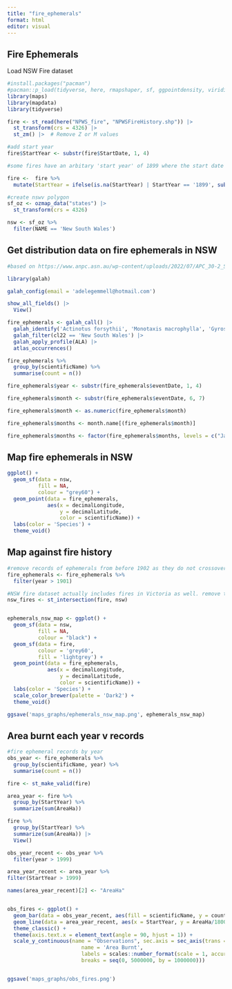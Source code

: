 ```yaml
---
title: "fire_ephemerals"
format: html
editor: visual
---
```


## Fire Ephemerals

Load NSW Fire dataset

```r
#install.packages("pacman")
#pacman::p_load(tidyverse, here, rmapshaper, sf, ggpointdensity, viridis, ozmaps, concaveman, cowplot, patchwork)
library(maps)
library(mapdata)
library(tidyverse)

fire <- st_read(here("NPWS_fire", "NPWSFireHistory.shp")) |> 
  st_transform(crs = 4326) |> 
  st_zm() |>  # Remove Z or M values

#add start year
fire$StartYear <- substr(fire$StartDate, 1, 4)

#some fires have an arbitary 'start year' of 1899 where the start date is unknown, even if they are labelled as '1996-97 wildfire'. replace start year for these records with the year given in the 'Label' field. The fire dataset begins in 1902

fire <-  fire %>%
  mutate(StartYear = ifelse(is.na(StartYear) | StartYear == '1899', substr(Label, 1, 4), StartYear))

#create nswv polygon
sf_oz <- ozmap_data("states") |>
  st_transform(crs = 4326)

nsw <- sf_oz %>%
  filter(NAME == 'New South Wales')

```

## Get distribution data on fire ephemerals in NSW

```r
#based on https://www.anpc.asn.au/wp-content/uploads/2022/07/APC_30-2_Sept-Nov21_Bell-v1.pdf, some NSW fire ephemerals include Actinotus forsythii, Monotaxis macrophylla (endangered), Gyrostemon australasicus, Gyrostemon thesioides (endangered), Androcalva procumbens (vulnerable), Androcalva rosea (endangered), Commersonia rugosa 

library(galah)

galah_config(email = 'adelegemmell@hotmail.com')

show_all_fields() |>
  View()

fire_ephemerals <- galah_call() |>
  galah_identify('Actinotus forsythii', 'Monotaxis macrophylla', 'Gyrostemon australasicus', 'Gyrostemon thesioides', 'Androcalva procumbens', 'Androcalva rosea', 'Commersonia rugosa') |>
  galah_filter(cl22 == 'New South Wales') |>
  galah_apply_profile(ALA) |>
  atlas_occurrences()

fire_ephemerals %>% 
  group_by(scientificName) %>%
  summarise(count = n())

fire_ephemerals$year <- substr(fire_ephemerals$eventDate, 1, 4)

fire_ephemerals$month <- substr(fire_ephemerals$eventDate, 6, 7)

fire_ephemerals$month <- as.numeric(fire_ephemerals$month)

fire_ephemerals$months <- month.name[(fire_ephemerals$month)]

fire_ephemerals$months <- factor(fire_ephemerals$months, levels = c("January", "February", "March", "April", "May", "June", "July", "August", "September", "October", "November", "December"))
```

## Map fire ephemerals in NSW

```r
ggplot() +
  geom_sf(data = nsw,
          fill = NA,
          colour = "grey60") +
  geom_point(data = fire_ephemerals,
             aes(x = decimalLongitude,
                 y = decimalLatitude,
                 color = scientificName)) +
  labs(color = 'Species') +
  theme_void()
```

## Map against fire history

```r
#remove records of ephemerals from before 1902 as they do not crossover with fire data
fire_ephemerals <- fire_ephemerals %>%
  filter(year > 1901)

#NSW fire dataset actually includes fires in Victoria as well. remove these
nsw_fires <- st_intersection(fire, nsw)


ephemerals_nsw_map <- ggplot() +
  geom_sf(data = nsw,
          fill = NA,
          colour = "black") +
  geom_sf(data = fire,
          colour = 'grey60',
          fill = 'lightgrey') +
  geom_point(data = fire_ephemerals,
             aes(x = decimalLongitude,
                 y = decimalLatitude,
                 color = scientificName)) +
  labs(color = 'Species') +
  scale_color_brewer(palette = 'Dark2') +
  theme_void()

ggsave('maps_graphs/ephemerals_nsw_map.png', ephemerals_nsw_map)


```

## Area burnt each year v records

```r
#fire ephemeral records by year
obs_year <- fire_ephemerals %>% 
  group_by(scientificName, year) %>%
  summarise(count = n())

fire <- st_make_valid(fire)

area_year <- fire %>%
  group_by(StartYear) %>%
  summarize(sum(AreaHa))

fire %>%
  group_by(StartYear) %>%
  summarize(sum(AreaHa)) |>
  View()

obs_year_recent <- obs_year %>%
  filter(year > 1999)

area_year_recent <- area_year %>%
filter(StartYear > 1999)

names(area_year_recent)[2] <- "AreaHa"


obs_fires <- ggplot() +
  geom_bar(data = obs_year_recent, aes(fill = scientificName, y = count, x = year), position = "dodge", stat = "identity") +
  geom_line(data = area_year_recent, aes(x = StartYear, y = AreaHa/18000, group = 1)) +
  theme_classic() +
  theme(axis.text.x = element_text(angle = 90, hjust = 1)) +
  scale_y_continuous(name = "Observations", sec.axis = sec_axis(trans = ~.*18000, 
                        name = 'Area Burnt',
                        labels = scales::number_format(scale = 1, accuracy = 1),
                        breaks = seq(0, 5000000, by = 1000000)))


ggsave('maps_graphs/obs_fires.png')
```

```r

```

```r


```

```r



```
